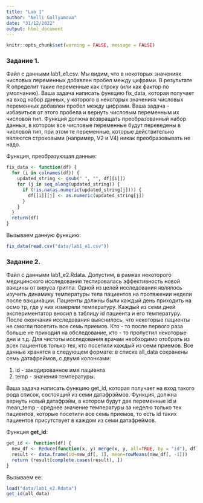 ---
title: "Lab 1"
author: "Nelli Gallyamova"
date: "31/12/2022"
output: html_document
---

```{r setup, include=FALSE}
knitr::opts_chunk$set(warning = FALSE, message = FALSE)
```

### Задание 1.
Файл с данными lab1_e1.csv. Мы видим, что в некоторых значениях числовых переменных добавлен пробел между цифрами. В результате R определит такие переменные как строку (или как фактор по умолчанию). Ваша задача написать функцию fix_data, которая
получает на вход набор данных, у которого в некоторых значениях числовых переменных добавлен пробел между цифрами. Ваша задача - избавиться от этого пробела и вернуть числовым переменным их числовой тип. Функция должна возвращать преобразованный набор данных, в котором все числовые переменные будут переведены в числовой тип, при этом те переменные, которые действительно являются строковыми (например, V2 и V4) никак преобразовывать не надо.

Функция, преобразующая данные:
```{r}
fix_data <- function(df) {
  for (i in colnames(df)) {
    updated_string <- gsub(" ", "", df[[i]])
    for (j in seq_along(updated_string)) {
      if (!is.na(as.numeric(updated_string[j]))) {
        df[[i]][j] <- as.numeric(updated_string[j])
      }
    }
  }
  return(df)
}
```
Вызываем данную функцию:
```{r}
fix_data(read.csv("data/lab1_e1.csv"))
```

### Задание 2.
Файл с данными lab1_e2.Rdata. Допустим, в рамках некоторого
медицинского исследования тестировалась эффективность новой вакцины от вируса гриппа. Одной из целей исследования являлось изучить динамику температуры тела пациентов на протяжении недели после
вакцинации. Пациенты должны были каждый день приходить на осмо
тр, где у них измеряли температуру. Каждый из семи дней экспериментатор вносил в таблицу id пациента и его температуру. После окончания исследования выяснилось, что некоторые пациенты не смогли посетить все семь приемов. Кто - то после первого раза больше не приходил на обследование, кто - то пропустил некоторые дни и т.д. Для чистоты исследования врачам необходимо отобрать из всех пациентов только тех, кто посетили каждый из семи приемов.
Все данные хранятся в следующем формате: в списке all_data сохранены семь датафреймов, с двумя колонками:

1. id - закодированное имя пациента
2. temp - значения температуры.

Ваша задача написать функцию get_id, которая получает на
вход такого рода список, состоящий из семи датафрэймов. Функция, должна вернуть новый датафрэйм, в котором будут две переменные id и mean_temp - среднее значение температуры за неделю только тех пациентов, которые посетили все семь приемов, то есть id таких
пациентов присутствует в каждом из семи датафреймов.

Функция **get_id**:
```{r}
get_id <- function(df) {
  new_df <- Reduce(function(x, y) merge(x, y, all=TRUE, by = "id"), df)
  result <- data.frame(id=new_df[, 1], mean=rowMeans(new_df[, -1]))
  return (result[complete.cases(result), ])
}
```
Вызываем ее:
```{r}
load("data/lab1_e2.Rdata")
get_id(all_data)
```

